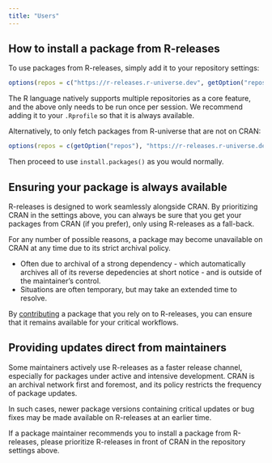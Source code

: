 ```yaml
---
title: "Users"
---
```


## How to install a package from R-releases

To use packages from R-releases, simply add it to your repository settings:

```r
options(repos = c("https://r-releases.r-universe.dev", getOption("repos")))
```

The R language natively supports multiple repositories as a core feature, and the above only needs to be run once per session. We recommend adding it to your `.Rprofile` so that it is always available.

Alternatively, to only fetch packages from R-universe that are not on CRAN:

```r
options(repos = c(getOption("repos"), "https://r-releases.r-universe.dev"))
```

Then proceed to use `install.packages()` as you would normally.

## Ensuring your package is always available

R-releases is designed to work seamlessly alongside CRAN. By prioritizing CRAN in the settings above, you can always be sure that you get your packages from CRAN (if you prefer), only using R-releases as a fall-back.

For any number of possible reasons, a package may become unavailable on CRAN at any time due to its strict archival policy. 

- Often due to archival of a strong dependency - which automatically archives all of its reverse depedencies at short notice - and is outside of the maintainer's control.
- Situations are often temporary, but may take an extended time to resolve.

By [contributing](contributors.html) a package that you rely on to R-releases, you can ensure that it remains available for your critical workflows.

## Providing updates direct from maintainers

Some maintainers actively use R-releases as a faster release channel, especially for packages under active and intensive development. CRAN is an archival network first and foremost, and its policy restricts the frequency of package updates.

In such cases, newer package versions containing critical updates or bug fixes may be made available on R-releases at an earlier time.

If a package maintainer recommends you to install a package from R-releases, please prioritize R-releases in front of CRAN in the repository settings above.
